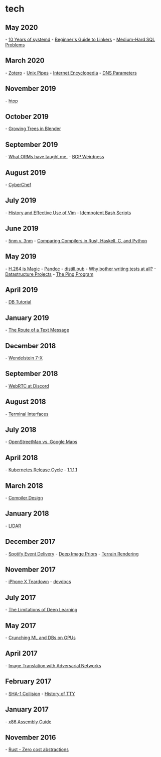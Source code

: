 
= tech =

== May 2020 ==
- [[https://blog.darknedgy.net/technology/2020/05/02/0/|10 Years of systemd]]
- [[http://www.lurklurk.org/linkers/linkers.html|Beginner's Guide to Linkers]]
- [[https://quip.com/2gwZArKuWk7W|Medium-Hard SQL Problems]]
== March 2020 ==
- [[https://www.zotero.org/|Zotero]]
- [[https://toroid.org/unix-pipe-implementation|Unix Pipes]]
- [[https://www.freesoft.org/CIE/Topics/index.htm|Internet Encyclopedia]]
- [[https://www.iana.org/assignments/dns-parameters/dns-parameters.xhtml|DNS Parameters]]
== November 2019 ==
- [[https://peteris.rocks/blog/htop/|htop]]
== October 2019 ==
- [[https://www.thegrove3d.com/releases/the-grove-release-8/|Growing Trees in Blender]]
== September 2019 ==
- [[https://wozniak.ca/blog/2014/08/03/What-ORMs-have-taught-me-just-learn-SQL/|What ORMs have taught me.]]
- [[https://www.zdnet.com/article/screaming-car-wreck-of-internet-routing-needs-a-fire-brigade-geoff-huston/|BGP Weirdness]]
== August 2019 ==
- [[https://gchq.github.io/CyberChef/|CyberChef]]
== July 2019 ==
- [[https://begriffs.com/posts/2019-07-19-history-use-vim.html|History and Effective Use of Vim]]
- [[https://arslan.io/2019/07/03/how-to-write-idempotent-bash-scripts/|Idempotent Bash Scripts]]
== June 2019 ==
- [[https://semiengineering.com/5nm-vs-3nm/|5nm v. 3nm]]
- [[http://thume.ca/2019/04/29/comparing-compilers-in-rust-haskell-c-and-python/|Comparing Compilers in Rust, Haskell, C, and Python]]
== May 2019 ==
- [[https://sidbala.com/h-264-is-magic/|H.264 is Magic]]
- [[https://pandoc.org/|Pandoc]]
- [[https://distill.pub/|distill.pub]]
- [[https://dave.cheney.net/2019/05/14/why-bother-writing-tests-at-all|Why bother writing tests at all?]]
- [[http://web.stanford.edu/class/cs166/handouts/100%20Suggested%20Final%20Project%20Topics.pdf|Datastructure Projects]]
- [[http://images.globalknowledge.com/wwwimages/whitepaperpdf/WP_Mays_Ping.pdf|The Ping Program]]
== April 2019 ==
- [[https://cstack.github.io/db_tutorial/|DB Tutorial]]
== January 2019 ==
- [[https://scottbot.net/the-route-of-a-text-message/|The Route of a Text Message]]
== December 2018 ==
- [[https://www.ipp.mpg.de/4550215/11_18|Wendelstein 7-X]]
== September 2018 ==
- [[https://blog.discordapp.com/how-discord-handles-two-and-half-million-concurrent-voice-users-using-webrtc-ce01c3187429|WebRTC at Discord]]
== August 2018 ==
- [[https://brandur.org/interfaces|Terminal Interfaces]]
== July 2018 ==
- [[https://www.openstreetmap.org/user/jbelien/diary/44356|OpenStreetMap vs. Google Maps]]
== April 2018 ==
- [[https://gravitational.com/blog/kubernetes-release-cycle/#|Kubernetes Release Cycle]]
- [[https://blog.cloudflare.com/announcing-1111/|1.1.1.1]]
== March 2018 ==
- [[http://www.tedinski.com/2018/03/13/how-compilers-are-designed.html|Compiler Design]]
== January 2018 ==
- [[https://arstechnica.com/cars/2018/01/driving-around-without-a-driver-lidar-technology-explained/|LIDAR]]
== December 2017 ==
- [[https://labs.spotify.com/2017/11/20/autoscaling-pub-sub-consumers/|Spotify Event Delivery]]
- [[https://dmitryulyanov.github.io/deep_image_prior|Deep Image Priors]]
- [[https://github.com/s-macke/VoxelSpace|Terrain Rendering]]
== November 2017 ==
- [[https://www.ifixit.com/Teardown/iPhone%2BX%2BTeardown/98975|iPhone X Teardown]]
- [[http://devdocs.io/|devdocs]]
== July 2017 ==
- [[https://blog.keras.io/the-limitations-of-deep-learning.html|The Limitations of Deep Learning]]
== May 2017 ==
- [[https://www.nextplatform.com/2017/05/08/crunching-machine-learning-databases-together-gpus|Crunching ML and DBs on GPUs]]
== April 2017 ==
- [[https://junyanz.github.io/CycleGAN/|Image Translation with Adversarial Networks]]
== February 2017 ==
- [[https://security.googleblog.com/2017/02/announcing-first-sha1-collision.html|SHA-1 Collision]]
- [[http://www.linusakesson.net/programming/tty/|History of TTY]]
== January 2017 ==
- [[http://www.cs.virginia.edu/~evans/cs216/guides/x86.html|x86 Assembly Guide]]
== November 2016 ==
- [[https://ruudvanasseldonk.com/2016/11/30/zero-cost-abstractions|Rust - Zero cost abstractions]]
